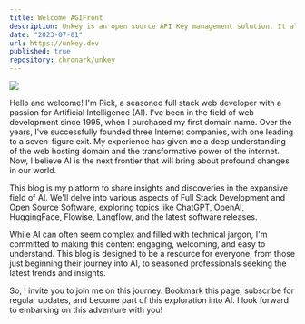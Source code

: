 ```yaml
---
title: Welcome AGIFront
description: Unkey is an open source API Key management solution. It allows you to create, manage and validate API Keys for your users. It’s built with security and speed in mind.
date: "2023-07-01"
url: https://unkey.dev
published: true
repository: chronark/unkey
---
```



[![](https://unkey.dev/images/landing/app.png)](https://planetfall.io)

Hello and welcome! I'm Rick, a seasoned full stack web developer with a passion for Artificial Intelligence (AI). I've been in the field of web development since 1995, when I purchased my first domain name. Over the years, I've successfully founded three Internet companies, with one leading to a seven-figure exit. My experience has given me a deep understanding of the web hosting domain and the transformative power of the internet. Now, I believe AI is the next frontier that will bring about profound changes in our world.

This blog is my platform to share insights and discoveries in the expansive field of AI. We'll delve into various aspects of Full Stack Development and Open Source Software, exploring topics like ChatGPT, OpenAI, HuggingFace, Flowise, Langflow, and the latest software releases.

While AI can often seem complex and filled with technical jargon, I'm committed to making this content engaging, welcoming, and easy to understand. This blog is designed to be a resource for everyone, from those just beginning their journey into AI, to seasoned professionals seeking the latest trends and insights.

So, I invite you to join me on this journey. Bookmark this page, subscribe for regular updates, and become part of this exploration into AI. I look forward to embarking on this adventure with you!

